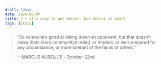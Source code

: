 ```yaml
---
draft: false 
date: 2024-06-07
title: 🗿 • it’s easy to get better. but better at what?
tags: [stoic]
---
```


>  “So someone’s good at taking down an opponent, but that doesn’t make them more communityminded, or modest, or well-prepared for any circumstance, or more tolerant of the faults of others.”

> *—MARCUS AURELIUS* - October 22nd